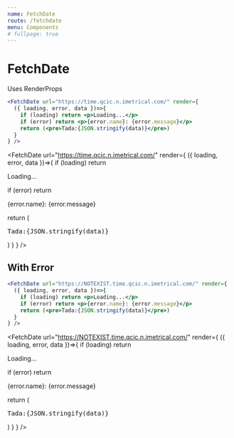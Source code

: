 ```yaml
---
name: FetchDate
route: /fetchdate
menu: Components
# fullpage: true
---
```



# FetchDate

Uses RenderProps

```jsx
<FetchDate url="https://time.qcic.n.imetrical.com/" render={
  ({ loading, error, data })=>{
    if (loading) return <p>Loading...</p>
    if (error) return <p>{error.name}: {error.message}</p>
    return (<pre>Tada:{JSON.stringify(data)}</pre>)
  }
} />
```

<FetchDate url="https://time.qcic.n.imetrical.com/" render={
  ({ loading, error, data })=>{
    if (loading) return <p>Loading...</p>
    if (error) return <p>{error.name}: {error.message}</p>
    return (<pre>Tada:{JSON.stringify(data)}</pre>)
  }
} />

## With Error

```jsx
<FetchDate url="https://NOTEXIST.time.qcic.n.imetrical.com/" render={
  ({ loading, error, data })=>{
    if (loading) return <p>Loading...</p>
    if (error) return <p>{error.name}: {error.message}</p>
    return (<pre>Tada:{JSON.stringify(data)}</pre>)
  }
} />
```

<FetchDate url="https://NOTEXIST.time.qcic.n.imetrical.com/" render={
  ({ loading, error, data })=>{
    if (loading) return <p>Loading...</p>
    if (error) return <p>{error.name}: {error.message}</p>
    return (<pre>Tada:{JSON.stringify(data)}</pre>)
  }
} />
